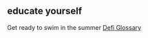 ## educate yourself

Get ready to swim in the summer [Defi Glossary](https://coinmarketcap.com/alexandria/glossary)
